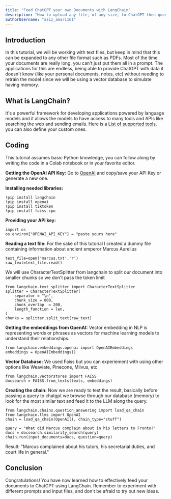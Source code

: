 ```yaml
---
title: "Feed ChatGPT your own Documents with LangChain"
description: "How to upload any file, of any size, to ChatGPT then query anything about it without needing to retrain the model"
authorUsername: "aziz_amari161"
---
```


## Introduction
In this tutorial, we will be working with text files,
but keep in mind that this can be expanded to any other file format such as PDFs. 
Most of the time your documents are really long, you can't just put them all in a prompt.
The applications for this are endless, being able to provide ChatGPT with 
data it doesn't know (like your personal documents, notes, etc) without needing to 
retrain the model since we will be using a vector database to simulate having memory.
## What is LangChain?
It's a powerful framework for developing applications powered by language models and it allows 
the models to have access to many tools and APIs like searching the web and sending emails. Here is a
[List of supported tools](https://python.langchain.com/en/latest/modules/agents/tools.html), you can also define your custom ones.
## Coding
This tutorial assumes basic Python knowledge, you can follow along 
by writing the code in a Colab notebook or in your favorite editor.

**Getting the OpenAI API Key:**
Go to [OpenAI](https://openai.com/) and copy/save your API Key or generate a new one.

**Installing needed libraries:**
```code
!pip install langchain
!pip install openai
!pip install tiktoken
!pip install faiss-cpu
```

**Providing your API key:**
```code
import os
os.environ["OPENAI_API_KEY"] = "paste yours here"
```

**Reading a text file:**
For the sake of this tutorial I created a dummy file containing information about ancient emperor Marcus Aurelius
```code
text_file=open('marcus.txt','r')
raw_text=text_file.read()
```
We will use CharacterTextSplitter from langchain to split our document into smaller chunks so we don't pass the token limit
```code
from langchain.text_splitter import CharacterTextSplitter
splitter = CharacterTextSplitter(        
    separator = "\n",
    chunk_size = 800,
    chunk_overlap  = 200,
    length_function = len,
)
chunks = splitter.split_text(raw_text)
```

**Getting the embeddings from OpenAI:**
Vector embedding in NLP is representing words or phrases as vectors for machine learning models to understand their relationships.
```code
from langchain.embeddings.openai import OpenAIEmbeddings
embeddings = OpenAIEmbeddings()
```

**Vector Database:**
We used Faiss but you can experiement with using other options like Weaviate, Pinecone, Milvus, etc
```code
from langchain.vectorstores import FAISS
docsearch = FAISS.from_texts(texts, embeddings)
```

**Creating the chain:**
Now we are ready to test the result, basically before passing a query to chatgpt we browse through our database (memory) to look for the most similar text 
and feed it to the LLM along the query.

```code
from langchain.chains.question_answering import load_qa_chain
from langchain.llms import OpenAI
chain = load_qa_chain(OpenAI(), chain_type="stuff")
```

```code
query = "What did Marcus complain about in his letters to Fronto?"
docs = docsearch.similarity_search(query)
chain.run(input_documents=docs, question=query)
```

Result: "Marcus complained about his tutors, his secretarial duties, and court life in general."

## Conclusion
Congratulations! You have now learned how to effectively feed your documents to ChatGPT using LangChain. Remember to experiment with different prompts and input files, and don't be afraid to try out new ideas.




